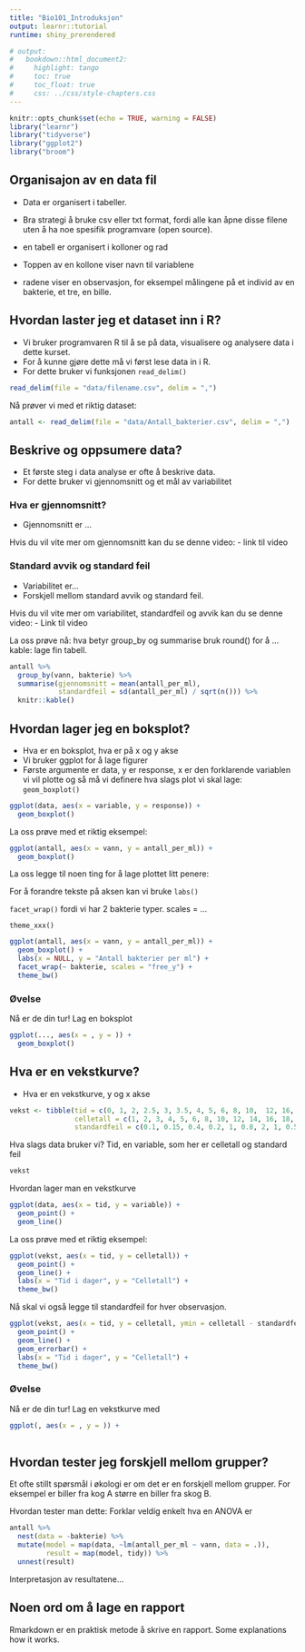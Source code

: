 ```yaml
---
title: "Bio101_Introduksjon"
output: learnr::tutorial
runtime: shiny_prerendered

# output:
#   bookdown::html_document2:
#     highlight: tango
#     toc: true
#     toc_float: true
#     css: ../css/style-chapters.css
--- 
```



```r
knitr::opts_chunk$set(echo = TRUE, warning = FALSE)
library("learnr")
library("tidyverse")
library("ggplot2")
library("broom")

```

## Organisajon av en data fil

- Data er organisert i tabeller.
- Bra strategi å bruke csv eller txt format, fordi alle kan åpne disse filene uten å ha noe spesifik programvare (open source).

- en tabell er organisert i kolloner og rad
- Toppen av en kollone viser navn til variablene
- radene viser en observasjon, for eksempel målingene på et individ av en bakterie, et tre, en bille.




## Hvordan laster jeg et dataset inn i R?

- Vi bruker programvaren R til å se på data, visualisere og analysere data i dette kurset.
- For å kunne gjøre dette må vi først lese data in i R.
- For dette bruker vi funksjonen ```read_delim()```

```r

read_delim(file = "data/filename.csv", delim = ",")
```

Nå prøver vi med et riktig dataset:

```r
antall <- read_delim(file = "data/Antall_bakterier.csv", delim = ",")

```


## Beskrive og oppsumere data?

- Et første steg i data analyse er ofte å beskrive data.
- For dette bruker vi gjennomsnitt og et mål av variabilitet


### Hva er gjennomsnitt?

- Gjennomsnitt er ...

Hvis du vil vite mer om gjennomsnitt kan du se denne video:
- link til video

### Standard avvik og standard feil

- Variabilitet er...
- Forskjell mellom standard avvik og standard feil.

Hvis du vil vite mer om variabilitet, standardfeil og avvik kan du se denne video:
- Link til video


La oss prøve nå:
hva betyr group_by og summarise
bruk round() for å ...
kable: lage fin tabell.

```r

antall %>% 
  group_by(vann, bakterie) %>% 
  summarise(gjennomsnitt = mean(antall_per_ml),
            standardfeil = sd(antall_per_ml) / sqrt(n())) %>% 
  knitr::kable()

```


## Hvordan lager jeg en boksplot?

- Hva er en boksplot, hva er på x og y akse
- Vi bruker ggplot for å lage figurer
- Første argumente er data, y er response, x er den forklarende variablen vi vil plotte og så må vi definere hva slags plot vi skal lage: ```geom_boxplot()```


```r
ggplot(data, aes(x = variable, y = response)) +
  geom_boxplot()

```


La oss prøve med et riktig eksempel:

```r
ggplot(antall, aes(x = vann, y = antall_per_ml)) +
  geom_boxplot()

```

La oss legge til noen ting for å lage plottet litt penere:

For å forandre tekste på aksen kan vi bruke ```labs()```

```facet_wrap()``` fordi vi har 2 bakterie typer. scales = ...

```theme_xxx()``` 



```r
ggplot(antall, aes(x = vann, y = antall_per_ml)) +
  geom_boxplot() +
  labs(x = NULL, y = "Antall bakterier per ml") +
  facet_wrap(~ bakterie, scales = "free_y") +
  theme_bw()

```

### Øvelse

Nå er de din tur!
Lag en boksplot

```r
ggplot(..., aes(x = , y = )) +
  geom_boxplot()

```

## Hva er en vekstkurve?

- Hva er en vekstkurve, y og x akse


```r
vekst <- tibble(tid = c(0, 1, 2, 2.5, 3, 3.5, 4, 5, 6, 8, 10,  12, 16, 20, 24),
                celletall = c(1, 2, 3, 4, 5, 6, 8, 10, 12, 14, 16, 18, 20, 21, 21),
                standardfeil = c(0.1, 0.15, 0.4, 0.2, 1, 0.8, 2, 1, 0.5, 2, 2,  1.2, 2.7, 2.5, 1.5))

```

Hva slags data bruker vi?
Tid, en variable, som her er celletall og standard feil

```r
vekst

```

Hvordan lager man en vekstkurve

```r
ggplot(data, aes(x = tid, y = variable)) +
  geom_point() +
  geom_line()

```




La oss prøve med et riktig eksempel:

```r
ggplot(vekst, aes(x = tid, y = celletall)) +
  geom_point() +
  geom_line() +
  labs(x = "Tid i dager", y = "Celletall") + 
  theme_bw()

```


Nå skal vi også legge til standardfeil for hver observasjon.
```r
ggplot(vekst, aes(x = tid, y = celletall, ymin = celletall - standardfeil, ymax = celletall + standardfeil)) +
  geom_point() +
  geom_line() +
  geom_errorbar() + 
  labs(x = "Tid i dager", y = "Celletall") + 
  theme_bw()

```


### Øvelse

Nå er de din tur!
Lag en vekstkurve med 

```r
ggplot(, aes(x = , y = )) +
  

```

## Hvordan tester jeg forskjell mellom grupper?

Et ofte stillt spørsmål i økologi er om det er en forskjell mellom grupper.
For eksempel er biller fra kog A større en biller fra skog B.

Hvordan tester man dette:
Forklar veldig enkelt hva en ANOVA er

```r

antall %>% 
  nest(data = -bakterie) %>% 
  mutate(model = map(data, ~lm(antall_per_ml ~ vann, data = .)),
         result = map(model, tidy)) %>% 
  unnest(result)


```

Interpretasjon av resultatene...


## Noen ord om å lage en rapport

Rmarkdown er en praktisk metode å skrive en rapport.
Some explanations how it works.
